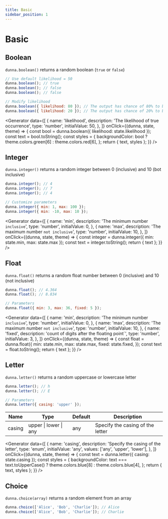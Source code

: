 ```yaml
---
title: Basic
sidebar_position: 1
---
```


# Basic

## Boolean

`dunna.boolean()` returns a random boolean (`true` or `false`)

```js
// Use default likelihood = 50
dunna.boolean(); // true
dunna.boolean(); // false
dunna.boolean(); // false

// Modify likelihood
dunna.boolean({ likelihood: 80 }); // The output has chance of 80% to be true
dunna.boolean({ likelihood: 20 }); // The output has chance of 20% to be true
```

<Generator
  data={[
    {
      name: 'likelihood',
      description: 'The likelihood of true occurrence',
      type: 'number',
      initialValue: 50,
    },
  ]}
  onClick={(dunna, state, theme) => {
    const bool = dunna.boolean({ likelihood: state.likelihood });
    const text = bool.toString();
    const styles = {
      backgroundColor: bool ? theme.colors.green[6] : theme.colors.red[6],
    };
    return { text, styles };
  }}
/>

## Integer

`dunna.integer()` returns a random integer between 0 (inclusive) and 10 (bot inclusive)

```js
dunna.integer(); // 4
dunna.integer(); // 7
dunna.integer(); // 4

// Customize parameters
dunna.integer({ min: 1, max: 100 });
dunna.integer({ min: -10, max: 10 });
```

<Generator
  data={[
    {
      name: 'min',
      description: 'The minimum number `inclusive`',
      type: 'number',
      initialValue: 0,
    },
    {
      name: 'max',
      description: 'The maximum number `not inclusive`',
      type: 'number',
      initialValue: 10,
    },
  ]}
  onClick={(dunna, state, theme) => {
    const integer = dunna.integer({ min: state.min, max: state.max });
    const text = integer.toString();
    return { text };
  }}
/>

## Float

`dunna.float()` returns a random float number between 0 (inclusive) and 10 (not inclusive)

```js
dunna.float(); // 4.364
dunna.float(); // 8.834

// Parameters
dunna.float({ min: 3, max: 36, fixed: 5 });
```

<Generator
  data={[
    {
      name: 'min',
      description: 'The minimum number `inclusive`',
      type: 'number',
      initialValue: 0,
    },
    {
      name: 'max',
      description: 'The maximum number `not inclusive`',
      type: 'number',
      initialValue: 10,
    },
    {
      name: 'fixed',
      description: 'count of digits after the floating point`',
      type: 'number',
      initialValue: 3,
    },
  ]}
  onClick={(dunna, state, theme) => {
    const float = dunna.float({
      min: state.min,
      max: state.max,
      fixed: state.fixed,
    });
    const text = float.toString();
    return { text };
  }}
/>

## Letter

`dunna.letter()` returns a random uppercase or lowercase letter

```js
dunna.letter(); // h
dunna.letter(); // E

// Parameters
dunna.letter({ casing: 'upper' });
```

| Name   | Type                  | Default | Description                      |
| ------ | --------------------- | ------- | -------------------------------- |
| casing | upper \| lower \| any | any     | Specify the casing of the letter |

<Generator
  data={[
    {
      name: 'casing',
      description: 'Specify the casing of the letter',
      type: 'enum',
      initialValue: 'any',
      values: ['any', 'upper', 'lower'],
    },
  ]}
  onClick={(dunna, state, theme) => {
    const text = dunna.letter({ casing: state.casing });
    const styles = {
      backgroundColor:
        text === text.toUpperCase()
          ? theme.colors.blue[8]
          : theme.colors.blue[4],
    };
    return { text, styles };
  }}
/>

## Choice

`dunna.choice(array)` returns a random element from an array

```js
dunna.choice(['Alice', 'Bob', 'Charlie']); // Alice
dunna.choice(['Alice', 'Bob', 'Charlie']); // Charlie
```
